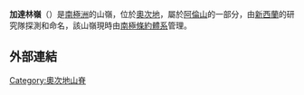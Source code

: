 {{coord|76|42|S|159|33|E|source:GNIS|display=title}}

'''加達林嶺'''（{{lang-en|Gadarene Ridge}}）是[[南極洲|南極洲]]的山嶺，位於[[奧次地|奧次地]]，屬於[[阿倫山|阿倫山]]的一部分，由[[新西蘭|新西蘭]]的研究隊探測和命名，該山嶺現時由[[南極條約體系|南極條約體系]]管理。

==外部連結==
{{cite gnis | type = antarid | id = 5416| name = Gadarene Ridge | accessdate = 2012-04-14}}

{{DEFAULTSORT:Gadarene Ridge}}
[[Category:奧次地山脊|Category:奧次地山脊]]


{{OatesLand-geo-stub}}